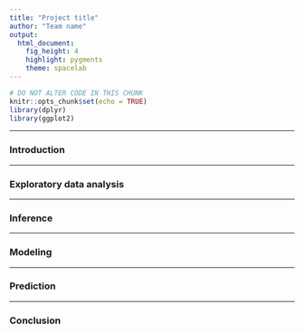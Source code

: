 ```yaml
---
title: "Project title"
author: "Team name"
output: 
  html_document: 
    fig_height: 4
    highlight: pygments
    theme: spacelab
---
```


```r
# DO NOT ALTER CODE IN THIS CHUNK
knitr::opts_chunk$set(echo = TRUE)
library(dplyr)
library(ggplot2)
```

* * * 

### Introduction

* * *

### Exploratory data analysis

* * *

### Inference

* * *

### Modeling

* * *

### Prediction

* * * 

### Conclusion

